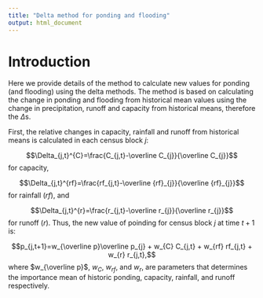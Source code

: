 ```yaml
---
title: "Delta method for ponding and flooding"
output: html_document
---
```



# Introduction
Here we provide details of the method to calculate new values for ponding (and flooding) using the delta methods. The method is based on calculating the change in ponding and flooding from historical mean values using the change in precipitation, runoff and capacity from historical means, therefore the $\Delta$s.

First, the relative changes in capacity, rainfall and runoff from historical means is calculated in each census block $j$:

$$\Delta_{j,t}^{C}=\frac{C_{j,t}-\overline C_{j}}{\overline C_{j}}$$
for capacity,

$$\Delta_{j,t}^{rf}=\frac{rf_{j,t}-\overline {rf}_{j}}{\overline {rf}_{j}}$$
for rainfall ($rf$), and

$$\Delta_{j,t}^{r}=\frac{r_{j,t}-\overline r_{j}}{\overline r_{j}}$$
for runoff ($r$). Thus, the new value of poinding for census block $j$ at time $t+1$ is:

$$p_{j,t+1}=w_{\overline p}\overline p_{j} + w_{C} C_{j,t} + w_{rf} rf_{j,t} + w_{r} r_{j,t},$$
where $w_{\overline p}$, $w_{C}$, $w_{rf}$, and $w_{r}$, are parameters that determines the importance mean of historic ponding, capacity, rainfall, and runoff respectively.
